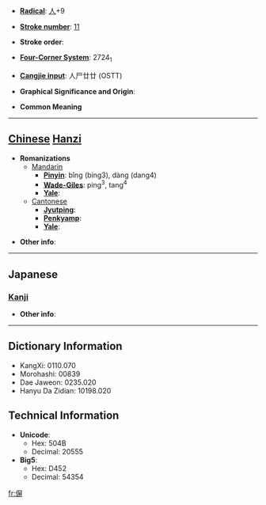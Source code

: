 * '''[[Wiktionary:Chinese radical index| Radical]]''': [[Wiktionary:Chinese radical index 人|人]]+9

* '''[[Wiktionary:Chinese total strokes index|Stroke number]]''': [[Wiktionary:Chinese total strokes index 11|11]]

* '''Stroke order''': 

* '''[[Wiktionary:Chinese four corner index|Four-Corner System]]''': 2724<sub>1</sub>

* '''[[Wiktionary:Chinese Cangjie index|Cangjie input]]''': 人尸廿廿 (OSTT)

* '''Graphical Significance and Origin''': 

* '''Common Meaning'''

----

== [[Chinese]] [[Hanzi]] ==

* '''Romanizations'''
** [[Mandarin]]
*** '''[[Pinyin]]''': bǐng (bing3), dàng (dang4)
*** '''[[Wade-Giles]]''': ping<sup>3</sup>, tang<sup>4</sup>
*** '''[[Yale]]''': 
**[[Cantonese]]
***'''[[Jyutping]]''':
***'''[[Penkyamp]]''': 
***'''[[Yale]]''': 

* '''Other info''': 

----

==Japanese==
===[[Kanji]]===
{{kanji|on readings=[[へい]] (hei)
|kun readings=
}}

* '''Other info''':  

----

== Dictionary Information ==

* KangXi: 0110.070
* Morohashi: 00839
* Dae Jaweon: 0235.020
* Hanyu Da Zidian: 10198.020

== Technical Information ==

* '''Unicode''':
** Hex: 504B
** Decimal: 20555
* '''Big5''':
** Hex: D452
** Decimal: 54354

[[fr:偋]]